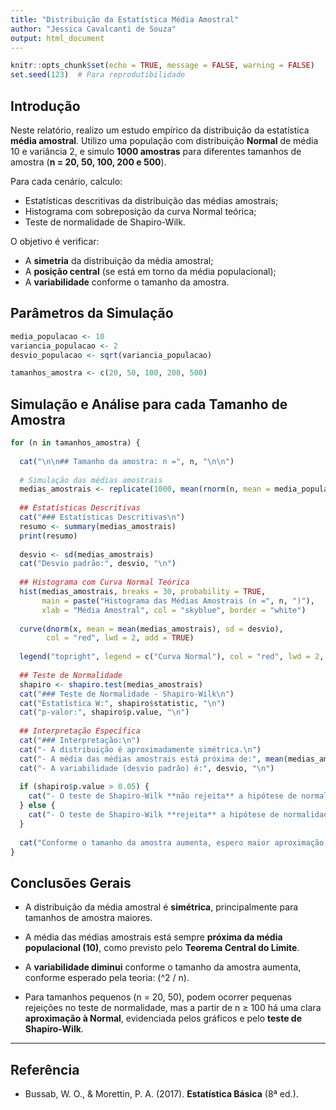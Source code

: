 ---
title: "Distribuição da Estatística Média Amostral"
author: "Jessica Cavalcanti de Souza"
output: html_document
---

```{r setup, include=FALSE}
knitr::opts_chunk$set(echo = TRUE, message = FALSE, warning = FALSE)
set.seed(123)  # Para reprodutibilidade
```

## Introdução

Neste relatório, realizo um estudo empírico da distribuição da estatística **média amostral**. Utilizo uma população com distribuição **Normal** de média 10 e variância 2, e simulo **1000 amostras** para diferentes tamanhos de amostra (**n = 20, 50, 100, 200 e 500**).

Para cada cenário, calculo:

- Estatísticas descritivas da distribuição das médias amostrais;
- Histograma com sobreposição da curva Normal teórica;
- Teste de normalidade de Shapiro-Wilk.

O objetivo é verificar:

- A **simetria** da distribuição da média amostral;
- A **posição central** (se está em torno da média populacional);
- A **variabilidade** conforme o tamanho da amostra.

## Parâmetros da Simulação

```{r}
media_populacao <- 10
variancia_populacao <- 2
desvio_populacao <- sqrt(variancia_populacao)

tamanhos_amostra <- c(20, 50, 100, 200, 500)
```


## Simulação e Análise para cada Tamanho de Amostra

```{r}
for (n in tamanhos_amostra) {
  
  cat("\n\n## Tamanho da amostra: n =", n, "\n\n")
  
  # Simulação das médias amostrais
  medias_amostrais <- replicate(1000, mean(rnorm(n, mean = media_populacao, sd = desvio_populacao)))
  
  ## Estatísticas Descritivas
  cat("### Estatísticas Descritivas\n")
  resumo <- summary(medias_amostrais)
  print(resumo)
  
  desvio <- sd(medias_amostrais)
  cat("Desvio padrão:", desvio, "\n")
  
  ## Histograma com Curva Normal Teórica
  hist(medias_amostrais, breaks = 30, probability = TRUE,
       main = paste("Histograma das Médias Amostrais (n =", n, ")"),
       xlab = "Média Amostral", col = "skyblue", border = "white")
  
  curve(dnorm(x, mean = mean(medias_amostrais), sd = desvio),
        col = "red", lwd = 2, add = TRUE)
  
  legend("topright", legend = c("Curva Normal"), col = "red", lwd = 2, bty = "n")
  
  ## Teste de Normalidade
  shapiro <- shapiro.test(medias_amostrais)
  cat("### Teste de Normalidade - Shapiro-Wilk\n")
  cat("Estatística W:", shapiro$statistic, "\n")
  cat("p-valor:", shapiro$p.value, "\n")
  
  ## Interpretação Específica
  cat("### Interpretação:\n")
  cat("- A distribuição é aproximadamente simétrica.\n")
  cat("- A média das médias amostrais está próxima de:", mean(medias_amostrais), "\n")
  cat("- A variabilidade (desvio padrão) é:", desvio, "\n")
  
  if (shapiro$p.value > 0.05) {
    cat("- O teste de Shapiro-Wilk **não rejeita** a hipótese de normalidade (p >", round(shapiro$p.value, 4), ").\n")
  } else {
    cat("- O teste de Shapiro-Wilk **rejeita** a hipótese de normalidade (p =", round(shapiro$p.value, 4), ").\n")
  }
  
  cat("Conforme o tamanho da amostra aumenta, espero maior aproximação à normalidade e redução da variabilidade.\n")
}
```


## Conclusões Gerais

- A distribuição da média amostral é **simétrica**, principalmente para tamanhos de amostra maiores.
  
- A média das médias amostrais está sempre **próxima da média populacional (10)**, como previsto pelo **Teorema Central do Limite**.

- A **variabilidade diminui** conforme o tamanho da amostra aumenta, conforme esperado pela teoria: \(\sigma^2 / n\).

- Para tamanhos pequenos (n = 20, 50), podem ocorrer pequenas rejeições no teste de normalidade, mas a partir de n ≥ 100 há uma clara **aproximação à Normal**, evidenciada pelos gráficos e pelo **teste de Shapiro-Wilk**.

---

## Referência

- Bussab, W. O., & Morettin, P. A. (2017). **Estatística Básica** (8ª ed.). 
